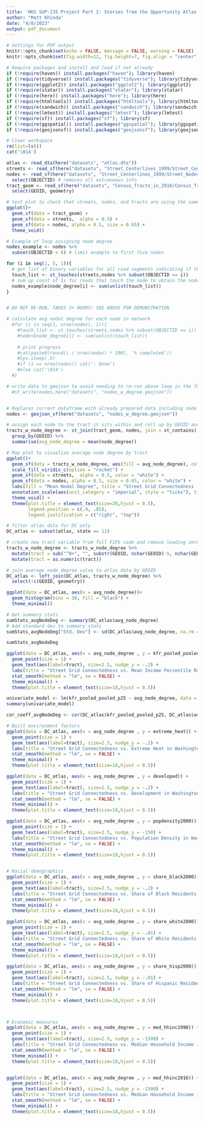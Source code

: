 ```yaml
---
title: 'HKS SUP-135 Project Part 2: Stories from the Opportunity Atlas'
author: "Matt Khinda"
date: "4/8/2023"
output: pdf_document
---
```


```r
# Settings for PDF output
knitr::opts_chunk$set(echo = FALSE, message = FALSE, warning = FALSE) 
knitr::opts_chunk$set(fig.width=12, fig.height=7, fig.align = "center") 

# Require packages and install and load if not already
if (!require(haven)) install.packages("haven"); library(haven)
if (!require(tidyverse)) install.packages("tidyverse"); library(tidyverse)
if (!require(ggplot2)) install.packages("ggplot2"); library(ggplot2)
if (!require(statar)) install.packages("statar"); library(statar)
if (!require(here)) install.packages("here"); library(here)
if (!require(htmltools)) install.packages("htmltools"); library(htmltools)
if (!require(sandwich)) install.packages("sandwich"); library(sandwich)
if (!require(lmtest)) install.packages("lmtest"); library(lmtest)
if (!require(sf)) install.packages("sf"); library(sf)
if (!require(ggspatial)) install.packages("ggspatial"); library(ggspatial)
if (!require(geojsonsf)) install.packages("geojsonsf"); library(geojsonsf)

# Clear workspace
rm(list=ls())
cat('\014')
```

```r
atlas <- read_dta(here("datasets", "atlas.dta"))
streets <- read_sf(here("datasets", "Street_Centerlines_1999/Street_Centerlines_1999.shp"))
nodes <- read_sf(here("datasets", "Street_Centerlines_1999/Street_Nodes_1999.shp")) %>%
  select(OBJECTID) # removes all extraneous info
tract_geom <- read_sf(here("datasets", "Census_Tracts_in_2010/Census_Tracts_in_2010.shp")) %>%
  select(GEOID, geometry)
```

```r
# test plot to check that streets, nodes, and tracts are using the same coordinate projection system
ggplot()+
  geom_sf(data = tract_geom) +
  geom_sf(data = streets,  alpha = 0.5) +
  geom_sf(data = nodes, alpha = 0.5, size = 0.65) +
  theme_void()
```

```r

# Example of loop assigning node degree
nodes_example <- nodes %>%
  subset(OBJECTID < 6) # limit example to first five nodes

for (i in seq(1, 5, 1)){
  # get list of binary variables for all road segments indicating if the segment touches the node
  touch_list <- st_touches(streets,nodes %>% subset(OBJECTID == i)) 
  # sum up count of 1s for roads that touch the node to obtain the node degree
  nodes_example$node_degree[i] <- sum(unlist(touch_list)) 
}


# DO NOT RE-RUN, TAKES 3+ HOURS! SEE ABOVE FOR DEMONSTRATION

# calculate avg nodal degree for each node in network 
  #for (i in seq(1, nrow(nodes), 1)){
    #touch_list <- st_touches(streets,nodes %>% subset(OBJECTID == i))
    #nodes$node_degree[i] <- sum(unlist(touch_list))
    
    # print progress
    #cat(paste0(round(i / nrow(nodes) * 100), '% completed'))
    #Sys.sleep(.5)
    #if (i == nrow(nodes)) cat(': Done')
    #else cat('\014')
  #}

# write data to geojson to avoid needing to re-run above loop in the future
  #st_write(nodes,here("datasets", "nodes_w_degree.geojson"))


# Replaces current dataframe with already prepared data including node degree
nodes <- geojson_sf(here("datasets", "nodes_w_degree.geojson"))

```

```r

# assign each node to the tract it sits within and roll up by GEOID and calculate average node degree
tracts_w_node_degree <- st_join(tract_geom, nodes, join = st_contains) %>%
  group_by(GEOID) %>%
  summarise(avg_node_degree = mean(node_degree))

# Map plot to visualize average node degree by tract
ggplot()+
  geom_sf(data = tracts_w_node_degree, aes(fill = avg_node_degree), color = NA) +
  scale_fill_viridis_c(option = "rocket") +
  geom_sf(data = streets,  alpha = 0.5, color = "white") +
  geom_sf(data = nodes, alpha = 0.5, size = 0.65, color = "white") +
  labs(fill = "Mean Nodal Degree", title = "Street Grid Connectedness (1999 Network) by Census Tract in Washington, DC") +
  annotation_scale(aes(unit_category = "imperial", style = "ticks"), tick_height = 0.6, pad_x = unit(1, "cm"), pad_y = unit(2, "cm")) +
  theme_void() +
  theme(plot.title = element_text(size=20,hjust = 0.5),
        legend.position = c(.9, .85),
        legend.justification = c("right", "top")) 
```

```r
# filter atlas data for DC only
DC_atlas <- subset(atlas, state == 11) 

# create new tract variable from full FIPS code and remove leading zeros to match atlas
tracts_w_node_degree <- tracts_w_node_degree %>%
  mutate(tract = sub("^0+", "", substr(GEOID, nchar(GEOID)-5, nchar(GEOID)))) %>%
  mutate(tract = as.numeric(tract))

# join average node degree value to atlas data by GEOID
DC_atlas <- left_join(DC_atlas, tracts_w_node_degree) %>%
  select(!c(GEOID, geometry))
```

```r
ggplot(data = DC_atlas, aes(x = avg_node_degree))+
  geom_histogram(bins = 30, fill = "black") + 
  theme_minimal()
```

```r
# Get summary stats
sumStats_avgNodeDeg <- summary(DC_atlas$avg_node_degree)
# Add standard dev to summary stats
sumStats_avgNodeDeg["Std. Dev"] <- sd(DC_atlas$avg_node_degree, na.rm = T)

sumStats_avgNodeDeg
```


```r
ggplot(data = DC_atlas, aes(x = avg_node_degree , y = kfr_pooled_pooled_p25)) + 
  geom_point(size = 1) + 
  geom_text(aes(label=tract), size=2.5, nudge_y = -.2) +
  labs(title = "Street Grid Connectedness vs. Mean Income Percentile Rank for Children of Low-Income Parents in Washington, DC", x = "Mean Nodal Degree", y = "Mean Income Percentile Rank") +
  stat_smooth(method = "lm", se = FALSE) +
  theme_minimal() +
  theme(plot.title = element_text(size=18,hjust = 0.5))
```

```r
univariate_model <- lm(kfr_pooled_pooled_p25 ~ avg_node_degree, data = DC_atlas)
summary(univariate_model)

cor_coeff_avgNodeDeg <- cor(DC_atlas$kfr_pooled_pooled_p25, DC_atlas$avg_node_degree, use = "complete.obs")
```

```r

# Built environment factors
ggplot(data = DC_atlas, aes(x = avg_node_degree , y = extreme_heat)) + 
  geom_point(size = 1) + 
  geom_text(aes(label=tract), size=2.5, nudge_y = -.2) +
  labs(title = "Street Grid Connectedness vs. Extreme Heat in Washington, DC", x = "Average Node Degree", y = "Degrees Above Basline Temperature") +
  stat_smooth(method = "lm", se = FALSE) +
  theme_minimal() +
  theme(plot.title = element_text(size=18,hjust = 0.5))

ggplot(data = DC_atlas, aes(x = avg_node_degree , y = developed)) + 
  geom_point(size = 1) + 
  geom_text(aes(label=tract), size=2.5, nudge_y = -.2) +
  labs(title = "Street Grid Connectedness vs. Development in Washington, DC", x = "Average Node Degree", y = "Fraction of Land Area Developed") +
  stat_smooth(method = "lm", se = FALSE) +
  theme_minimal() +
  theme(plot.title = element_text(size=18,hjust = 0.5))

ggplot(data = DC_atlas, aes(x = avg_node_degree , y = popdensity2000)) + 
  geom_point(size = 1) + 
  geom_text(aes(label=tract), size=2.5, nudge_y = -150) +
  labs(title = "Street Grid Connectedness vs. Population Density in Washington, DC", x = "Average Node Degree", y = "Population Density in 2000") +
  stat_smooth(method = "lm", se = FALSE) +
  theme_minimal() +
  theme(plot.title = element_text(size=18,hjust = 0.5))


# Racial demographics
ggplot(data = DC_atlas, aes(x = avg_node_degree , y = share_black2000)) + 
  geom_point(size = 1) + 
  geom_text(aes(label=tract), size=2.5, nudge_y = -.2) +
  labs(title = "Street Grid Connectedness vs. Share of Black Residents in Washington, DC", x = "Average Node Degree", y = "Share of Black Residents in 2000") +
  stat_smooth(method = "lm", se = FALSE) +
  theme_minimal() +
  theme(plot.title = element_text(size=18,hjust = 0.5))

ggplot(data = DC_atlas, aes(x = avg_node_degree , y = share_white2000)) + 
  geom_point(size = 1) + 
  geom_text(aes(label=tract), size=2.5, nudge_y = -.01) +
  labs(title = "Street Grid Connectedness vs. Share of White Residents in Washington, DC", x = "Average Node Degree", y = "Share of White Residents in 2000") +
  stat_smooth(method = "lm", se = FALSE) +
  theme_minimal() +
  theme(plot.title = element_text(size=18,hjust = 0.5))

ggplot(data = DC_atlas, aes(x = avg_node_degree , y = share_hisp2000)) + 
  geom_point(size = 1) + 
  geom_text(aes(label=tract), size=2.5, nudge_y = -.01) +
  labs(title = "Street Grid Connectedness vs. Share of Hispanic Residents in Washington, DC", x = "Average Node Degree", y = "Share of Hispanic Residents in 2000") +
  stat_smooth(method = "lm", se = FALSE) +
  theme_minimal() +
  theme(plot.title = element_text(size=18,hjust = 0.5))



# Economic measures
ggplot(data = DC_atlas, aes(x = avg_node_degree , y = med_hhinc1990)) + 
  geom_point(size = 1) + 
  geom_text(aes(label=tract), size=2.5, nudge_y = -1500) +
  labs(title = "Street Grid Connectedness vs. Median Household Income in Washington, DC", x = "Average Node Degree", y = "Median Household Income in 1990") +
  stat_smooth(method = "lm", se = FALSE) +
  theme_minimal() +
  theme(plot.title = element_text(size=18,hjust = 0.5))


ggplot(data = DC_atlas, aes(x = avg_node_degree , y = med_hhinc2016)) + 
  geom_point(size = 1) + 
  geom_text(aes(label=tract), size=2.5, nudge_y = -1500) +
  labs(title = "Street Grid Connectedness vs. Median Household Income in Washington, DC", x = "Average Node Degree", y = "Median Household Income in 2016") +
  stat_smooth(method = "lm", se = FALSE) +
  theme_minimal() +
  theme(plot.title = element_text(size=18,hjust = 0.5))

```






